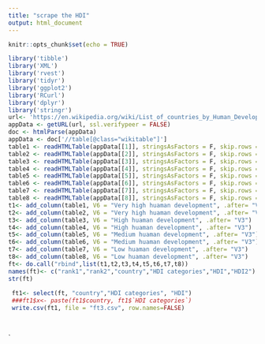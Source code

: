 ---
title: "scrape the HDI"
output: html_document
---

```{r setup, include=TRUE}
knitr::opts_chunk$set(echo = TRUE)
```



```{r}
library('tibble')
library('XML')
library('rvest')
library('tidyr')
library('ggplot2')
library('RCurl')
library('dplyr')
library('stringr')
url<- 'https://en.wikipedia.org/wiki/List_of_countries_by_Human_Development_Index#Complete_list_of_countries'
appData <- getURL(url, ssl.verifypeer = FALSE)
doc <- htmlParse(appData)
appData <- doc['//table[@class="wikitable"]']
table1 <- readHTMLTable(appData[[1]], stringsAsFactors = F, skip.rows = 1)
table2 <- readHTMLTable(appData[[2]], stringsAsFactors = F, skip.rows = 1)
table3 <- readHTMLTable(appData[[3]], stringsAsFactors = F, skip.rows = 1)
table4 <- readHTMLTable(appData[[4]], stringsAsFactors = F, skip.rows = 1)
table5 <- readHTMLTable(appData[[5]], stringsAsFactors = F, skip.rows = 1)
table6 <- readHTMLTable(appData[[6]], stringsAsFactors = F, skip.rows = 1)
table7 <- readHTMLTable(appData[[7]], stringsAsFactors = F, skip.rows = 1)
table8 <- readHTMLTable(appData[[8]], stringsAsFactors = F, skip.rows = 1)
t1<- add_column(table1, V6 = "Very high huaman development", .after= "V3")
t2<- add_column(table2, V6 = "Very high huaman development", .after= "V3")
t3<- add_column(table3, V6 = "High huaman development", .after= "V3")
t4<- add_column(table4, V6 = "High huaman development", .after= "V3")
t5<- add_column(table5, V6 = "Medium huaman development", .after= "V3")
t6<- add_column(table6, V6 = "Medium huaman development", .after= "V3")
t7<- add_column(table7, V6 = "Low huaman development", .after= "V3")
t8<- add_column(table8, V6 = "Low huaman development", .after= "V3")
ft<- do.call("rbind",list(t1,t2,t3,t4,t5,t6,t7,t8))
names(ft)<- c("rank1","rank2","country","HDI categories","HDI","HDI2")
str(ft)
 
 ft1<- select(ft, "country","HDI categories", "HDI")
 ###ft1$x<- paste(ft1$country, ft1$`HDI categories`)
 write.csv(ft1, file = "ft3.csv", row.names=FALSE)
 



```


`



